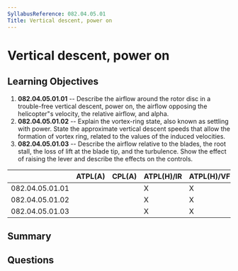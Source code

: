 ```yaml
---
SyllabusReference: 082.04.05.01
Title: Vertical descent, power on
---
```


# Vertical descent, power on

## Learning Objectives

1.  **082.04.05.01.01** -- Describe the airflow around the rotor disc in a
    trouble-free vertical descent, power on, the airflow opposing the
    helicopter"s velocity, the relative airflow, and alpha.
2.  **082.04.05.01.02** -- Explain the vortex-ring state, also known as settling
    with power. State the approximate vertical descent speeds that allow the
    formation of vortex ring, related to the values of the induced velocities.
3.  **082.04.05.01.03** -- Describe the airflow relative to the blades, the root
    stall, the loss of lift at the blade tip, and the turbulence. Show the effect
    of raising the lever and describe the effects on the controls.

|                 | ATPL(A) | CPL(A) | ATPL(H)/IR | ATPL(H)/VFR | CPL(H) | IR | CBIR(A) |
| --------------- | ------- | ------ | ---------- | ----------- | ------ | -- | ------- |
| 082.04.05.01.01 |         |        | X          | X           | X      |    |         |
| 082.04.05.01.02 |         |        | X          | X           | X      |    |         |
| 082.04.05.01.03 |         |        | X          | X           | X      |    |         |

## Summary

## Questions
